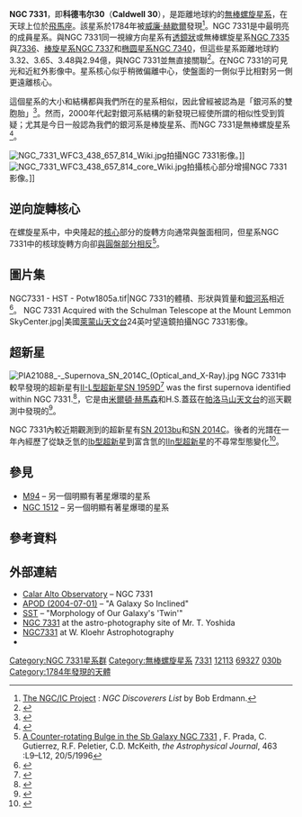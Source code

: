 {{Infobox Galaxy
| name = [[NGC天體表|NGC]] 7331
| image = [[File:NGC_7331_-_Peris.jpg|300px]]
| caption = Vicent Peris使用位於[[西班牙|西班牙]]南部[[卡拉阿托天文台|卡拉阿托天文台]]口徑3.5公尺望遠鏡拍攝NGC 7331影像。
| epoch = [[J2000|J2000]]
| type = SA(s)b<ref name="ned" />
| ra = {{RA|22|37|04.1}}<ref name="ned" />
| dec = {{DEC|+34|24|56}}<ref name="ned" />
| dist_ly = [[1_E23_m|40 ± 3]] [[光年|e6ly]] (12.2 ± 1.0 [[秒差距|Mpc]])<ref name="jensenetal2003">{{cite journal
  | author=Jensen, Joseph B.
  | display-authors=4
  | author2=Tonry, John L.
  | author3=Barris, Brian J.
  | author4=Thompson, Rodger I.
  | author5=Liu, Michael C.
  | author6=Rieke, Marcia J.
  | author7=Ajhar, Edward A.
  | author8=Blakeslee, John P.
  | title=Measuring Distances and Probing the Unresolved Stellar Populations of Galaxies Using Infrared Surface Brightness Fluctuations
  | journal=Astrophysical Journal
  |date=February 2003
  | volume=583
  | issue=2
  | pages=712–726
  | bibcode=2003ApJ...583..712J
  | doi=10.1086/345430
 |arxiv = astro-ph/0210129 }}</ref>
| z = 816 ± 1 km/[[second|s]]<ref name="ned" />
| appmag_v = +10.4<ref name="ned" />
| size_v = 10′.5 × 3′.7<ref name="ned" />
| size = 120,000 ly (diameter)
| constellation name = [[飛馬座|飛馬座]]
| names = [[乌普萨拉总目录|UGC]] 12113, [[主要星系目录|PGC]] 69327,<ref name="ned" /> [[科德韦尔深空天体表|Caldwell]] 30
}}

'''NGC 7331'''，即'''科德韦尔30'''（'''Caldwell 30'''），是距離地球約{{convert|40|e6ly|Mpc|lk=on}}的[[無棒螺旋星系|無棒螺旋星系]]，在天球上位於[[飛馬座|飛馬座]]。該星系於1784年被[[威廉·赫歇爾|威廉·赫歇爾]]發現<ref>[http://www.ngcicproject.org/erdmann/NGC_Discoverers_01.txt The NGC/IC Project] {{Wayback|url=http://www.ngcicproject.org/erdmann/NGC_Discoverers_01.txt |date=20110228034511 }} : ''NGC Discoverers List'' by Bob Erdmann.</ref>。NGC 7331是{{link-en|NGC 7331星系群|NGC 7331 Group}}中最明亮的成員星系。與NGC 7331同一視線方向星系有[[透鏡狀星系|透鏡狀]]或無棒螺旋星系[[NGC_7335|NGC 7335]]與[[NGC_7336|7336]]、[[棒旋星系|棒旋星系]][[NGC_7337|NGC 7337]]和[[椭圆星系|椭圆星系]][[NGC_7340|NGC 7340]]，但這些星系距離地球約3.32、3.65、3.48與2.94億，與NGC 7331並無直接關聯<ref>{{cite web |url=http://www.kopernik.org/images/archive/n7331.htm |title=Spiral Galaxy NGC 7331, Galaxy Group (NGC 7335, 7336, 7337) |accessdate=2018-02-23 |archive-date=2018-02-24 |archive-url=https://web.archive.org/web/20180224031741/http://www.kopernik.org/images/archive/n7331.htm |dead-url=no }}</ref>。在NGC 7331的可見光和近紅外影像中。星系核心似乎稍微偏離中心，使盤面的一側似乎比相對另一側更遠離核心。 

這個星系的大小和結構都與我們所在的星系相似，因此曾經被認為是「銀河系的雙胞胎」<ref>{{cite web |url=http://www.spitzer.caltech.edu/Media/releases/ssc2004-12/release.shtml |title=Seeing Double: Spitzer Captures Our Galaxy's Twin |accessdate=2008-04-24 |date=2004-06-28 |work=[[史匹哲太空望遠鏡|Spitzer Space Telescope]] Newsroom |publisher=[[加利福尼亞理工學院|Spitzer Science Center]] |deadurl=yes |archiveurl=https://web.archive.org/web/20070517181042/http://www.spitzer.caltech.edu/Media/releases/ssc2004-12/release.shtml |archivedate=2007-05-17 }}</ref>。然而，2000年代起對銀河系結構的新發現已經使所謂的相似性受到質疑；尤其是今日一般認為我們的銀河系是棒旋星系、而NGC 7331是無棒螺旋星系<ref>{{cite web |url=http://www.universetoday.com/2008/06/03/the-milky-way-has-only-two-spiral-arms/#more-14694 |title=The Milky Way Has Only Two Spiral Arms |accessdate=2008-06-04 |date=2008-06-03 |archive-date=2009-05-23 |archive-url=https://web.archive.org/web/20090523214639/http://www.universetoday.com/2008/06/03/the-milky-way-has-only-two-spiral-arms/#more-14694 |dead-url=no }}</ref>。

[[File:NGC_7331_WFC3_438_657_814_Wiki.jpg|thumb]]拍攝NGC 7331影像。]]
[[File:NGC_7331_WFC3_438_657_814_core_Wiki.jpg|thumb]]拍攝核心部分增揚NGC 7331影像。]]

== 逆向旋轉核心 ==

在螺旋星系中，中央隆起的[[核球|核心]]部分的旋轉方向通常與盤面相同，但星系NGC 7331中的核球旋轉方向卻[[順行和逆行|與圓盤部分相反]]<ref>[https://arxiv.org/abs/astro-ph/9602142 A Counter-rotating Bulge in the Sb Galaxy NGC 7331 ] {{Wayback|url=https://arxiv.org/abs/astro-ph/9602142 |date=20180223171535 }}, F. Prada, C. Gutierrez, R.F. Peletier, C.D. McKeith, ''the Astrophysical Journal'', 463 :L9–L12, 20/5/1996</ref>。 

== 圖片集 ==
<gallery>
NGC7331 - HST - Potw1805a.tif|NGC 7331的體積、形狀與質量和[[銀河系|銀河系]]相近<ref>{{cite web|title=Twins with differences|url=https://www.spacetelescope.org/images/potw1805a/|website=www.spacetelescope.org|accessdate=29 January 2018|archive-date=2018-03-07|archive-url=https://web.archive.org/web/20180307144130/http://spacetelescope.org/images/potw1805a/|dead-url=no}}</ref>。
NGC 7331 Acquired with the Schulman Telescope at the Mount Lemmon SkyCenter.jpg|美國[[萊蒙山天文台|萊蒙山天文台]]24英吋望遠鏡拍攝NGC 7331影像。
</gallery>

== 超新星 ==
[[File:PIA21088_-_Supernova_SN_2014C_(Optical_and_X-Ray).jpg|thumb]]
NGC 7331中較早發現的超新星有[[II型超新星|II-L型超新星]][[SN_1959D|SN 1959D]]<ref name="nedsn1959">{{cite web
  | title=NASA/IPAC Extragalactic Database
  | work=Results for SN 1959D
  | url=http://nedwww.ipac.caltech.edu/
  | accessdate=2006-11-10
  | archive-date=2011-05-14
  | archive-url=https://web.archive.org/web/20110514100451/http://nedwww.ipac.caltech.edu/
  | dead-url=no
  }}</ref> was the first supernova identified within NGC 7331.<ref name="ned">{{cite web
  | title=NASA/IPAC Extragalactic Database
  | work=Results for NGC 7331
  | url=http://nedwww.ipac.caltech.edu/cgi-bin/nph-objsearch?objname=NGC+7331&img_stamp=yes&extend=no
  | accessdate=2006-11-10
  | archive-date=2019-10-18
  | archive-url=https://web.archive.org/web/20191018193812/http://ned.ipac.caltech.edu/cgi-bin/nph-objsearch?objname=NGC+7331&img_stamp=yes&extend=no
  | dead-url=no
  }}</ref>，它是由[[米爾頓·赫馬森|米爾頓·赫馬森]]和H.S.蓋茲在[[帕洛马山天文台|帕洛马山天文台]]的巡天觀測中發現的<ref name="humasongates1960">{{cite journal
  | author=M. L. Humason
  | author2=H. S. Gates
  | title=The 1959 Palomar Supernova Search
  | journal=Publications of the Astronomical Society of the Pacific
  | date=1960
  | volume=72
  | pages=208–209
  | bibcode=1960PASP...72..208H
  | doi=10.1086/127513}}</ref>。

NGC 7331內較近期觀測到的超新星有[[SN_2013bu|SN 2013bu]]和[[SN_2014C|SN 2014C]]。後者的光譜在一年內經歷了從缺乏氫的[[Ib和Ic超新星|Ib型超新星]]到富含氫的[[II型超新星#Ⅱn型超新星|IIn型超新星]]的不尋常型態變化<ref>{{cite web
 | title=Metamorphosis of SN 2014C: Delayed Interaction Between a Hydrogen Poor Core-collapse Supernova and a Nearby Circumstellar Shell
 | author=D. Milisavljevic et al.
 | date=2015
 | url=https://arxiv.org/abs/1511.01907
 | accessdate=2018-02-23
 | archive-date=2018-02-24
 | archive-url=https://web.archive.org/web/20180224112919/https://arxiv.org/abs/1511.01907
 | dead-url=no
 }}</ref>。

== 參見 ==
* [[M94_(螺旋星系)|M94]] – 另一個明顯有著星爆環的星系
* [[NGC_1512|NGC 1512]] – 另一個明顯有著星爆環的星系

== 參考資料 ==
{{reflist}}

== 外部連結 ==
* [https://web.archive.org/web/20100618232522/http://www.caha.es/ngc-7331-a-large-spiral-galaxy.html Calar Alto Observatory] – NGC 7331
* [http://antwrp.gsfc.nasa.gov/apod/ap040701.html APOD (2004-07-01)]{{Wayback|url=http://antwrp.gsfc.nasa.gov/apod/ap040701.html |date=20060208012852 }} – "A Galaxy So Inclined"
* [https://web.archive.org/web/20060215171141/http://www.spitzer.caltech.edu/Media/releases/ssc2004-12/ssc2004-12a.shtml SST] – "Morphology of Our Galaxy's 'Twin'"
* [http://ryutao.main.jp/english/st2k_ngc7331.html NGC 7331]{{Wayback|url=http://ryutao.main.jp/english/st2k_ngc7331.html |date=20080101152634 }} at the astro-photography site of Mr. T. Yoshida
* [https://web.archive.org/web/20091027044803/http://www.dsi-astronomie.de/NGC7331R.html NGC7331] at W. Kloehr Astrophotography
* {{WikiSky}}

{{Sky|22|37|04.1|+|34|24|56|40000000}}

{{模板:科德韦尔天体}}

{{DEFAULTSORT:Ngc 7331}}
[[Category:NGC_7331星系群|Category:NGC 7331星系群]]
[[Category:無棒螺旋星系|Category:無棒螺旋星系]] 
[[Category:飛馬座NGC天體|7331]]
[[Category:UGC天體|12113]]
[[Category:PGC天體|69327]]
[[Category:科德韦尔天体|030b]]
[[Category:1784年發現的天體|Category:1784年發現的天體]]